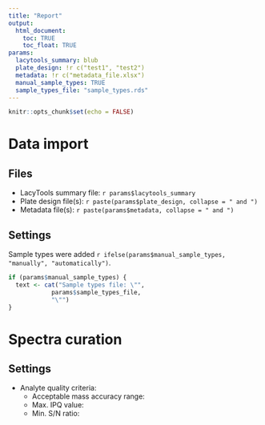 ```yaml
---
title: "Report"
output: 
  html_document:
    toc: TRUE
    toc_float: TRUE
params: 
  lacytools_summary: blub
  plate_design: !r c("test1", "test2")
  metadata: !r c("metadata_file.xlsx")
  manual_sample_types: TRUE
  sample_types_file: "sample_types.rds"
---
```


```r
knitr::opts_chunk$set(echo = FALSE)
```

# Data import
## Files
- LacyTools summary file: `r params$lacytools_summary`
- Plate design file(s): `r paste(params$plate_design, collapse = " and ")`
- Metadata file(s): `r paste(params$metadata, collapse = " and ")`

## Settings
Sample types were added `r ifelse(params$manual_sample_types, "manually", "automatically")`.

```r

if (params$manual_sample_types) {
  text <- cat("Sample types file: \"",
            params$sample_types_file,
            "\"")
}

```
# Spectra curation
## Settings
- Analyte quality criteria:
  - Acceptable mass accuracy range: 
  - Max. IPQ value:
  - Min. S/N ratio:
